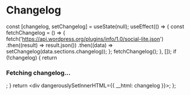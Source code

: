 
# Changelog

  const [changelog, setChangelog] = useState(null);
  useEffect(() => {
    const fetchChangelog = () => {
      fetch('https://api.wordpress.org/plugins/info/1.0/social-lite.json')
        .then((result) => result.json())
        .then((data) => setChangelog(data.sections.changelog));
    };
    fetchChangelog();
  }, []);
  if (!changelog) {
    return <h3>Fetching changelog...</h3>;
  }
  return <div dangerouslySetInnerHTML={{ __html: changelog }}></div>;
};

<ChangelogData />
